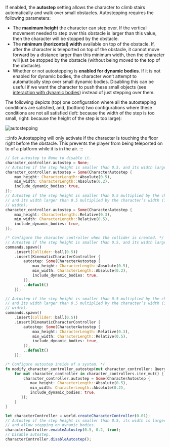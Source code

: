 
If enabled, the **autostep** setting allows the character to climb stairs automatically and walk over small obstacles.
Autostepping requires the following parameters:
- The **maximum height** the character can step over. If the vertical movement needed to step over this obstacle is larger
than this value, then the character will be stopped by the obstacle.
- The **minimum (horizontal) width** available on top of the obstacle. If, after the character is teleported on top of the obstacle, it
cannot move forward by a distance larger than this minimum width, then the character will just be stopped by the obstacle
(without being moved to the top of the obstacle).
- Whether or not autostepping is **enabled for dynamic bodies**. If it is not enabled for dynamic bodies, the character
won’t attempt to automatically step over small dynamic bodies. Disabling this can be useful if we want the character to
push these small objects (see [interaction with dynamic bodies](#interaction-with-dynamic-bodies)) instead of just stepping over them.

The following depicts (top) one configuration where all the autostepping conditions are satisfied, and, (bottom) two
configurations where these conditions are not all satisfied (left: because the width of the step is too small, right:
because the height of the step is too large):

![autostepping](/img/cct_autostep.svg)

:::info
Autostepping will only activate if the character is touching the floor right before the obstacle.
This prevents the player from being teleported on to of a platform while it is in the air.
:::

<rapier>

```rust
// Set autostep to None to disable it.
character_controller.autostep = None;
// Autostep if the step height is smaller than 0.5, and its width larger than 0.2.
character_controller.autostep = Some(CharacterAutostep {
    max_height: CharacterLength::Absolute(0.5),
    min_width: CharacterLength::Absolute(0.2),
    include_dynamic_bodies: true,
});
// Autostep if the step height is smaller than 0.5 multiplied by the character’s height,
// and its width larger than 0.5 multiplied by the character’s width (i.e. half the character’s
// width).
character_controller.autostep = Some(CharacterAutostep {
    max_height: CharacterLength::Relative(0.3),
    min_width: CharacterLength::Relative(0.5),
    include_dynamic_bodies: true,
});
```

</rapier>
<bevy>

```rust
/* Configure the character controller when the collider is created. */
// Autostep if the step height is smaller than 0.5, and its width larger than 0.2.
commands.spawn()
    .insert(Collider::ball(0.5))
    .insert(KinematicCharacterController {
        autostep: Some(CharacterAutostep {
            max_height: CharacterLength::Absolute(0.5),
            min_width: CharacterLength::Absolute(0.2),
            include_dynamic_bodies: true,
        }),
        ..default()
    });

// Autostep if the step height is smaller than 0.5 multiplied by the character’s height,
// and its width larger than 0.5 multiplied by the character’s width (i.e. half the character’s
// width).
commands.spawn()
    .insert(Collider::ball(0.5))
    .insert(KinematicCharacterController {
        autostep: Some(CharacterAutostep {
            max_height: CharacterLength::Relative(0.3),
            min_width: CharacterLength::Relative(0.5),
            include_dynamic_bodies: true,
        }),
        ..default()
    });
```
```rust
/* Configure autostep inside of a system. */
fn modify_character_controller_autostep(mut character_controller: Query<&mut KinematicCharacterController>) {
    for mut character_controller in character_controllers.iter_mut() {
        character_controller.autostep = Some(CharacterAutostep {
           max_height: CharacterLength::Absolute(0.5),
           min_width: CharacterLength::Absolute(0.2),
           include_dynamic_bodies: true,
       });
    }
}
```

</bevy>
<js>

```js
let characterController = world.createCharacterController(0.01);
// Autostep if the step height is smaller than 0.5, its width is larger than 0.2,
// and allow stepping on dynamic bodies.
characterController.enableAutostep(0.5, 0.2, true);
// Disable autostep.
characterController.disableAutostep();
```

</js>